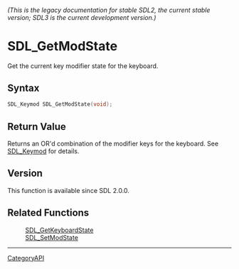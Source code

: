 ====== (This is the legacy documentation for stable SDL2, the current stable version; SDL3 is the current development version.) ======
= SDL_GetModState =

Get the current key modifier state for the keyboard.

== Syntax ==

<syntaxhighlight lang='c'>
SDL_Keymod SDL_GetModState(void);
</syntaxhighlight>

== Return Value ==

Returns an OR'd combination of the modifier keys for the keyboard. See
[[SDL_Keymod]] for details.

== Version ==

This function is available since SDL 2.0.0.

== Related Functions ==

:[[SDL_GetKeyboardState]]
:[[SDL_SetModState]]

----
[[CategoryAPI]]


